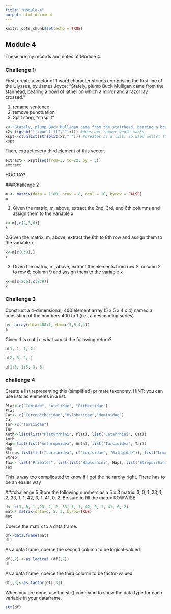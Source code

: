 ```yaml
---
title: "Module-4"
output: html_document
---
```


```r
knitr::opts_chunk$set(echo = TRUE)
```

## Module 4

These are my records and notes of Module 4.

### Challenge 1:
First, create a vector of 1 word character strings comprising the first line of the Ulysses, by James Joyce: “Stately, plump Buck Mulligan came from the stairhead, bearing a bowl of lather on which a mirror and a razor lay crossed.”


1. rename sentence 
2. remove punctuation
3. Split sting, "strsplit"

```r
x<-"Stately, plump Buck Mulligan came from the stairhead, bearing a bowl of lather on which a mirror and a razor lay crossed." #must use R quotes not sentence quotes
x2<-((gsub("[[:punct:]]","",x))) #does not remove quote marks
xspt<-c(unlist(strsplit(x2," "))) #creates as a list, so used unlist function
xspt
```

Then, extract every third element of this vector.
```r
extract<- xspt[seq(from=3, to=22, by = 3)]
extract
```

HOORAY!

###Challenge 2

```r
m <- matrix(data = 1:80, nrow = 8, ncol = 10, byrow = FALSE)
m
```
1. Given the matrix, m, above, extract the 2nd, 3rd, and 6th columns and assign them to the variable x
```r
x<-m[,c(2,3,6)]
x
```
2.Given the matrix, m, above, extract the 6th to 8th row and assign them to the variable x
```r
x<-m[c(6:8),]
x
```

3. Given the matrix, m, above, extract the elements from row 2, column 2 to row 6, column 9 and assign them to the variable x
```r
x<-m[c(2:6),c(2:9)]
x
```

### Challenge 3

Construct a 4-dimensional, 400 element array (5 x 5 x 4 x 4) named a consisting of the numbers 400 to 1 (i.e., a descending series)
```r
a<- array(data=400:1, dim=c(5,5,4,4))
a
```

Given this matrix, what would the following return?

```r
a[1, 1, 1, 2]

a[2, 3, 2, ]

a[1:5, 1:5, 3, 3]

```
### challenge 4
Create a list representing this (simplified) primate taxonomy. HINT: you can use lists as elements in a list.

```r
Plat<-c("Cebidae", "Atelidae", "Pitheciidae")
Plat
Cat<- c("Cercopithecidae","Hylobatidae","Hominidae")
Cat
Tar<-c("Tarsiidae")
Tar
Anth<-list(list("Platyrrhini", Plat), list("Catarrhini", Cat))
Anth
Hap<-list(list("Anthropoidea", Anth), list("Tarsioidea", Tar))
Hap
Strep<-list(list("Lorisoidea", c("Lorisidae", "Galagidae")), list("Lemuroidea", c("Cheirogaleidae", "Lepilemuridae", "Indriidae", "Lemuridae", "Daubentoniidae")))
Strep
Tax<- list("Primates", list(list("Haplorhini", Hap), list("Strepsirhini", Strep)))
Tax          
```

This is way too complicated to know if I got the heirarchy right. There has to be an easier way

###challenge 5
Store the following numbers as a 5 x 3 matrix: 3, 0, 1 ,23, 1, 2, 33, 1, 1, 42, 0, 1, 41, 0, 2. Be sure to fill the matrix ROWWISE.
```r
d<- c(3, 0, 1 ,23, 1, 2, 33, 1, 1, 42, 0, 1, 41, 0, 2)
mat<- matrix(data=d, 5, 3, byrow=TRUE)
mat
```
Coerce the matrix to a data frame.
```r
df<-data.frame(mat)
df
```
As a data frame, coerce the second column to be logical-valued
```r
df[,2] <-as.logical (df[,2])
df
```
As a data frame, coerce the third column to be factor-valued
```r
df[,3]<-as.factor(df[,3])
```

When you are done, use the str() command to show the data type for each variable in your dataframe.
```r
str(df)
```
